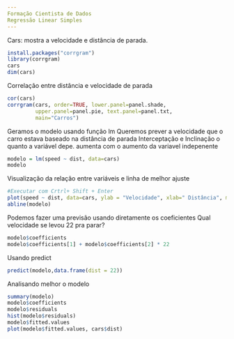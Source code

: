 ```yaml
---
Formação Cientista de Dados
Regressão Linear Simples
---
```


Cars: mostra a velocidade e distância de parada. 
```r
install.packages("corrgram")
library(corrgram)
cars
dim(cars)
```
Correlação entre distância e velocidade de parada
```r
cor(cars)
corrgram(cars, order=TRUE, lower.panel=panel.shade,
         upper.panel=panel.pie, text.panel=panel.txt,
         main="Carros")
```
Geramos o modelo usando função lm
Queremos prever a velocidade que o carro estava baseado na distância de parada
Interceptação e Inclinação o quanto a variável depe. aumenta com o aumento da variavel indepenente
```r
modelo = lm(speed ~ dist, data=cars)
modelo
```
Visualização da relação entre variáveis e linha de melhor ajuste
```r
#Executar com Crtrl+ Shift + Enter
plot(speed ~ dist, data=cars, ylab = "Velocidade", xlab=" Distância", main="Carros")
abline(modelo)
```
Podemos fazer uma previsão usando diretamente os coeficientes
Qual velocidade se levou 22 pra parar?
```r
modelo$coefficients
modelo$coefficients[1] + modelo$coefficients[2] * 22
```
Usando predict
```r
predict(modelo,data.frame(dist = 22))
```
Analisando melhor o modelo
```r
summary(modelo)
modelo$coefficients
modelo$residuals
hist(modelo$residuals)
modelo$fitted.values
plot(modelo$fitted.values, cars$dist)
```

